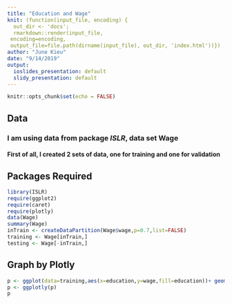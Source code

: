 ```yaml
---
title: "Education and Wage"
knit: (function(input_file, encoding) {
  out_dir <- 'docs';
  rmarkdown::render(input_file,
 encoding=encoding,
 output_file=file.path(dirname(input_file), out_dir, 'index.html'))})
author: "June Kieu"
date: "9/14/2019"
output: 
  ioslides_presentation: default
  slidy_presentation: default
---
```


```r
knitr::opts_chunk$set(echo = FALSE)
```

## Data

### I am using data from package *ISLR*, data set **Wage**

#### First of all, I created 2 sets of data, one for training and one for validation


## Packages Required

```r
library(ISLR)
require(ggplot2)
require(caret)
require(plotly)
data(Wage)
summary(Wage)
inTrain <- createDataPartition(Wage$wage,p=0.7,list=FALSE)
training <- Wage[inTrain,]
testing <- Wage[-inTrain,]
```

## Graph by Plotly

```r
p <- ggplot(data=training,aes(x=education,y=wage,fill=education))+ geom_boxplot(alpha=.5)
p <- ggplotly(p)
p
```

